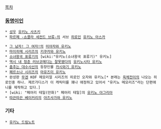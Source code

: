 [[목차]]

=== [[동명이인]] ===
 * [[성우]] [[유키노 사츠키]]
 * [[파르페 -쇼콜라 세컨드 브류-]]의 서브 [[히로인]] [[유키노 아스카]]


 * [[그 남자! 그 여자!]]의 [[미야자와 유키노]]
 * [[마이히메 시리즈]]의 [[키쿠카와 유키노]]
 * [[소녀왕국 표류기]]의 [wiki:"유키노(소녀왕국 표류기)" 유키노]
 * [[역시 내 청춘 러브코메디는 잘못됐다]]의 [[유키노시타 유키노]]
 * [[춤추는 대수사선]]의 등장인물 [[카시와기 유키노]]
 * [[페르소나 시리즈]]의 [[마유즈미 유키노]]
 * 완성판 [[무겐]] KOF 메모리얼 시리즈의 히로인 오자와 유키노[* 본래는 [[육체전이]]의 나오는 히로인중 하나. 제르가디스가 이 캐릭터를 꽤나 애정하고 있어서 "유키노 메모리즈"라는 단편애니를 제작하고 있다.]
 * [wiki: "페어리 테일(만화)" 페어리 테일]의 [[유키노 아그리아]]
 * [[따끈따끈 베이커리]]의 [[아즈사가와 유키노]]

=== 기타 ===
 * [[유키노 드림노트]]

 
